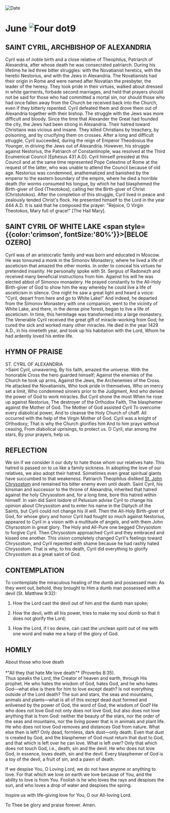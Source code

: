
<RunningHead />
<Image src="/title-imprint.png" height={68} width={50} alt="Date" className="title-imprint"/>

# <div id="date">June <Image className="four-dot" src="/four-dot.png" height={15} width={15} alt="Four dot" />9</div>

## SAINT CYRIL, ARCHBISHOP OF ALEXANDRIA

Cyril was of noble birth and a close relative of Theophilus, Patriarch of Alexandria, after whose death he was consecrated patriarch. During his lifetime he led three bitter struggles: with the Novatianist heretics, with the heretic Nestorius, and with the Jews in Alexandria. The Novatianists had their origin in Rome and were named after Novatian the presbyter, the leader of the heresy. They took pride in their virtues, walked about dressed in white garments, forbade second marriages, and held that prayers should not be said for those who had committed a mortal sin, nor should those who had once fallen away from the Church be received back into the Church, even if they bitterly repented. Cyril defeated them and drove them out of Alexandria together with their bishop. The struggle with the Jews was more difficult and bloody. Since the time that Alexander the Great had founded the city, the Jews had been strong in Alexandria. Their hatred toward Christians was vicious and insane. They killed Christians by treachery, by poisoning, and by crucifying them on crosses. After a long and difficult struggle, Cyril succeeded, during the reign of Emperor Theodosius the Younger, in driving the Jews out of Alexandria. However, his struggle against Nestorius, the Patriarch of Constantinople, was resolved at the Third Ecumenical Council [Ephesus 431 A.D]. Cyril himself presided at this Council and at the same time represented Pope Celestine of Rome at the request of the latter, who was unable to attend the Council because of old age. Nestorius was condemned, anathematized and banished by the emperor to the eastern boundary of the empire, where he died a horrible death (for worms consumed his tongue, by which he had blasphemed the Birth-giver of God (Theotokos), calling her the Birth-giver of Christ (Christotokos). After the completion of this struggle, Cyril lived in peace and zealously tended Christ's flock. He presented himself to the Lord in the year 444 A.D. It is said that he composed the prayer: "Rejoice, O Virgin Theotokos, Mary full of grace!" [The Hail Mary].

## SAINT CYRIL OF WHITE LAKE <span style={{color:'crimson', fontSize:'80%'}}>[BELOE OZERO]</span>

Cyril was of an aristocratic family and was born and educated in Moscow. He was tonsured a monk in the Simonov Monastery, where he lived a life of asceticism that amazed the other monks. In order to conceal his virtues he pretended insanity. He personally spoke with St. Sergius of Radonezh and received many beneficial instructions from him. Against his will he was elected abbot of Simonov monastery. He prayed constantly to the All-Holy Birth-giver of God to show him the way whereby he could live a life of asceticism in silence. One night he saw a great light and heard a voice: "Cyril, depart from here and go to White Lake!" And indeed, he departed from the Simonov Monastery with one companion, went to the vicinity of White Lake, and there, in the dense pine forest, began to live a life of asceticism. In time, this hermitage was transformed into a large monastery. The Venerable Cyril received the great gift of miracle-working from God; he cured the sick and worked many other miracles. He died in the year 1429 A.D., in his ninetieth year, and took up his habitation with the Lord, Whom he had ardently loved his entire life.


## HYMN OF PRAISE
<div style={{textAlign:'center', color:'crimson', fontWeight:'bold'}}>
ST. CYRIL OF ALEXANDRIA
</div>
>Saint Cyril, unwavering,  
By his faith, amazed the universe.  
With the honorable Cross the hero guarded himself;  
Against the enemies of the Church he took up arms,  
Against the Jews, the Archenemies of the Cross.  
He attacked the Novatianists,  
Who took pride in themselves,  
Who on mercy set a limit,  
Who condemned sinners prior to the Judgment,  
And who denied the power of God to work miracles.  
But Cyril shone the most  
When he rose up against Nestorius,  
The destroyer of the Orthodox Faith,  
The blasphemer against the Mother of God.  
The Mother of God assisted Cyril  
To overcome every diabolical power,  
And to cleanse the Holy Church of chaff.  
All occurred with the help of the Virgin Mother of God.  
Cyril was a knight of Orthodoxy;  
That is why the Church glorifies him  
And to him prays without ceasing,  
From diabolical uprisings, to protect us.  
O Cyril, star among the stars,  
By your prayers, help us.  


## REFLECTION

We sin if we consider it our duty to hate those whom our relatives hate. This hatred is passed on to us like a family sickness. In adopting the love of our relatives, we also adopt their hatred. Sometimes even great spiritual giants have succumbed to that weakeness. Patriarch Theophilus disliked [St. John Chrysostom](/november/13th) and remained his bitter enemy even until death. Saint Cyril, his kinsman and successor to the throne of Alexandria, inherited that hatred against the holy Chrysostom and, for a long time, bore this hatred within himself. In vain did Saint Isidore of Pelusium advise Cyril to change his opinion about Chrysostom and to enter his name in the Diptych of the Saints, but Cyril could not change his ill will. Then the All-Holy Birth-giver of God, for whose glory and honor Cyril had fought so much against Nestorius, appeared to Cyril in a vision with a multitude of angels, and with them John Chyrsostom in great glory. The Holy and All-Pure one begged Chrysostom to forgive Cyril. Then Chrysostom approached Cyril and they embraced and kissed one another. This vision completely changed Cyril's feelings toward Chrysostom, and Cyril repented with shame because he had rashly hated Chrysostom. That is why, to his death, Cyril did everything to glorify Chrysostom as a great saint of God.

## CONTEMPLATION

To contemplate the miraculous healing of the dumb and possessed man: As they went out, behold, they brought to Him a dumb man possessed with a devil (St. Matthew 9:32):

1. How the Lord cast the devil out of him and the dumb man spoke;

2. How the devil, with all his power, tries to make my soul dumb so that it does not glorify the Lord;

3. How the Lord, if I so desire, can cast the unclean spirit out of me with one word and make me a harp of the glory of God.


## HOMILY
<div style={{textAlign:'center', color:'crimson', fontWeight:'bold'}}>
About those who love death
</div>
<br />
<div style={{textAlign:'right'}}>
*"All they that hate Me love death"* (Proverbs 8:35).
</div>
Thus speaks the Lord, the Creator of heaven and earth, through His prophet. He who hates the wisdom of God, hates God, and he who hates God—what else is there for him to love except death? Is not everything outside of the Lord death? The sun and stars, the seas and mountains, animals and plants—what is all of this except dead dust formed and enlivened by the power of God, the word of God, the wisdom of God? He who does not love God not only does not love God, but also does not love anything that is from God: neither the beauty of the stars, nor the order of the seas and mountains, nor the living power that is in animals and plant life. He who does not love God removes and distances God from nature. What else then is left? Only dead, formless, dark dust—only death. Even that dust is created by God, and the blasphemer of God must return that dust to God, and that which is left over he can love. What is left over? Only that which does not touch God, i.e., death, sin and the devil. He who does not love God, in essence, loves death, sin and the devil. Every blasphemer of God is a toy of the devil, a fruit of sin, and a pawn of death.

If we despise You, O Loving Lord, we do not have anyone or anything to love. For that which we love on earth we love because of You, and the ability to love is from You. Foolish is he who loves the rays and despises the sun, and who loves a drop of water and despises the spring.

Inspire us with life-giving love for You, O our All-loving Lord.

To Thee be glory and praise forever. Amen.